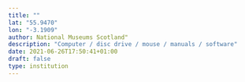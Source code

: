 ```yaml
---
title: ""
lat: "55.9470"
lon: "-3.1909"
author: National Museums Scotland"
description: "Computer / disc drive / mouse / manuals / software"
date: 2021-06-26T17:50:41+01:00
draft: false
type: institution
---
```

